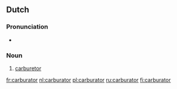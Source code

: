 ==Dutch==

===Pronunciation===
* {{audio|Nl-carburator.ogg|audio}}

===Noun===
{{head|nl|noun|g=m}}

# [[carburetor]]

[[fr:carburator]]
[[nl:carburator]]
[[pl:carburator]]
[[ru:carburator]]
[[fi:carburator]]